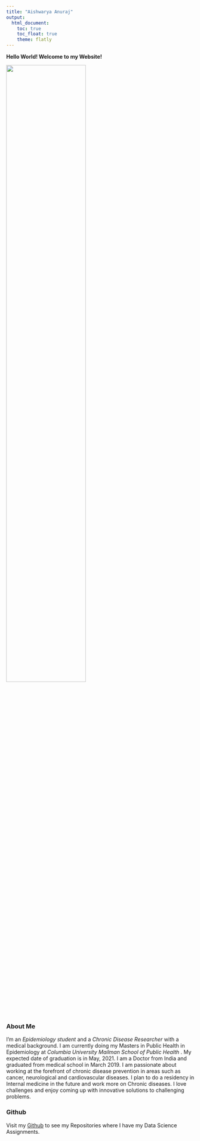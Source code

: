 ```yaml
---
title: "Aishwarya Anuraj"
output: 
  html_document:
    toc: true
    toc_float: true
    theme: flatly
---
```

**Hello World! Welcome to my Website!**

<img src="AA.jpg" style="width:65%">


### **About Me**

I'm an _Epidemiology student_ and a _Chronic Disease Researcher_ with a medical background. I am currently doing my Masters in Public Health in Epidemiology at _Columbia University Mailman School of Public Health_ . My expected date of graduation is in May, 2021. I am a Doctor from India and graduated from medical school in March 2019. 
I am passionate about working at the forefront of chronic disease prevention in areas such as cancer, neurological and cardiovascular diseases. I plan to do a residency in Internal medicine in the future and work more on Chronic diseases. I love challenges and enjoy coming up with innovative solutions to challenging problems. 


### **Github** 

Visit my [Github](http://github.com/Aishwarya2209/) to see my Repositories where I have my Data Science Assignments. 

